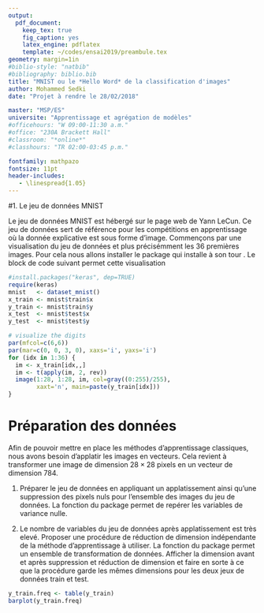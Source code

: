 ```yaml
---
output: 
  pdf_document:
    keep_tex: true
    fig_caption: yes
    latex_engine: pdflatex
    template: ~/codes/ensai2019/preambule.tex
geometry: margin=1in
#biblio-style: "natbib"
#bibliography: biblio.bib
title: "MNIST ou le *Hello Word* de la classification d'images"
author: Mohammed Sedki
date: "Projet à rendre le 28/02/2018"

master: "MSP/ES"
universite: "Apprentissage et agrégation de modèles"
#officehours: "W 09:00-11:30 a.m."
#office: "230A Brackett Hall"
#classroom: "*online*"
#classhours: "TR 02:00-03:45 p.m."

fontfamily: mathpazo
fontsize: 11pt
header-includes:
   - \linespread{1.05}
---
```


#1. Le jeu de données MNIST 

Le jeu de données MNIST est hébergé sur le page web de Yann LeCun. Ce jeu de données sert de référence pour les compétitions en apprentissage où la donnée explicative est sous forme d'image. Commençons par une visualisation  du jeu de données et plus précisémment les $36$ premières images. Pour cela nous allons installer le package \textsf{keras} qui installe à son tour \textsf{tensorflow}. Le block de code suivant permet cette visualisation 


```r
#install.packages("keras", dep=TRUE)
require(keras)
mnist   <- dataset_mnist()
x_train <- mnist$train$x
y_train <- mnist$train$y
x_test  <- mnist$test$x
y_test  <- mnist$test$y

# visualize the digits
par(mfcol=c(6,6))
par(mar=c(0, 0, 3, 0), xaxs='i', yaxs='i')
for (idx in 1:36) { 
  im <- x_train[idx,,]
  im <- t(apply(im, 2, rev)) 
  image(1:28, 1:28, im, col=gray((0:255)/255), 
        xaxt='n', main=paste(y_train[idx]))
}
```

# Préparation des données 

Afin de pouvoir mettre en place les méthodes d'apprentissage classiques, 
nous avons besoin d'applatir les images en vecteurs. Cela revient à transformer 
une image de dimension $28 \times 28$ pixels en un vecteur de dimension $784$. 

1. Préparer le jeu de données en appliquant un applatissement ainsi qu'une suppression des pixels nuls pour l'ensemble des images du jeu de données. La fonction \textsf{nearZeroVar} du package \textsf{caret} permet de repérer les variables de variance nulle. 

2. Le nombre de variables du jeu de données après applatissement est très elevé. Proposer une procédure de réduction de dimension indépendante de la méthode d'apprentissage à utiliser. La fonction \textsf{preProcess} du package \textsf{caret} permet un ensemble de transformation de données. Afficher la dimension avant et après suppression et réduction de dimension et faire en sorte à ce que la procédure garde les mêmes dimensions pour les deux jeux de données train et test.



```r
y_train.freq <- table(y_train)
barplot(y_train.freq)
```


